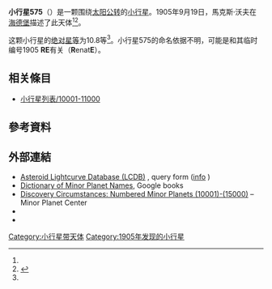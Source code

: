 {{Infobox planet
 | minorplanet     = yes
 | name            = 575 Renate
 | background      = #D6D6D6
 | image = 
 | image_size      = 
 | caption         =
 | discovery_ref   =  <ref name="MPC-object" />
 | discoverer      = [[馬克斯·沃夫|馬克斯·沃夫]]
 | discovery_site  = [[海德堡|海德堡]]
 | discovered      = 1905年9月19日
 | mpc_name        = 575 Renate
 | alt_names       = 575 Renate
 | pronounced      = 
 | named_after     = <ref name="MPC-object" />
 | mp_category     = [[主帶小行星|主帶小行星]] <ref name="MPC-object" /><ref name="jpldata" />
 | orbit_ref       = <ref name="a">[http://ssd.jpl.nasa.gov/sbdb.cgi?sstr=575 575] {{Wayback|url=http://ssd.jpl.nasa.gov/sbdb.cgi?sstr=575 |date=20140815001001 }}，小行星數據庫瀏覽器（JPL Small-Body Database Browser）－[[美国国家航空航天局|美国国家航空航天局]]喷气推进实验室</ref>
 | epoch           = 2018-03-23.0（[[儒略日|JD]] 2458200.5）
 | uncertainty     = 0
 | observation_arc = 
 | aphelion = {{convert|2.881|AU|km|3|abbr=on|lk=out}}
 | perihelion      = {{convert|2.2280087|AU|km|3|abbr=on}}
 | semimajor       = 2.5545468
 | eccentricity    = 0.1278262
 | period          = 4.08[[儒略年|yr]]
 | mean_anomaly    = 225.61087[[度|°]]
 | mean_motion     = {{Deg2DMS|0.24139770|sup=ms}} / day
 | inclination     = 15.00989
 | asc_node        = 349.67923°
 | arg_peri        = 333.74189
 | mean_diameter   = 
 | rotation        = 
 | albedo          =
 | spectral_type   =
 | abs_magnitude   = 10.8<ref name="jpldata" />
}}
'''小行星575'''（{{lang-en|575 Renate}}）是一颗围绕[[太阳|太阳]][[公转|公转]]的[[小行星|小行星]]。1905年9月19日，馬克斯·沃夫在[[海德堡|海德堡]]描述了此天体<ref name="a" /><ref>{{cite news|title=小行星列表|url=http://cfa-www.harvard.edu/iau/lists/NumberedMPs.txt|accessdate=2018-10-19|newspaper=哈佛大学|archive-date=2008-05-17|archive-url=https://web.archive.org/web/20080517010638/http://cfa-www.harvard.edu/iau/lists/NumberedMPs.txt|dead-url=no}}</ref>。

这颗小行星的[[绝对星等|绝对星等]]为10.8等<ref name="a" />。小行星575的命名依据不明，可能是和其临时编号1905 '''RE'''有关（'''R'''enat'''E'''）。

== 相关條目 ==
*[[小行星列表/10001-11000|小行星列表/10001-11000]]

== 參考資料 ==
{{reflist|refs=

<ref name="jpldata">{{cite web
 |type         = 2018-01-26 last obs.
 |title        = JPL Small-Body Database Browser:575 Renate-575 Renate
 |url          = https://ssd.jpl.nasa.gov/sbdb.cgi?sstr=575
 |publisher    = [[Jet_Propulsion_Laboratory|Jet Propulsion Laboratory]]
 |accessdate   = 28 March 2018
 |archive-date = 2020-09-18
 |archive-url  = https://web.archive.org/web/20200918005136/https://ssd.jpl.nasa.gov/sbdb.cgi?sstr=575
 |dead-url     = no
}}</ref>

<ref name="MPC-object">{{cite web
  |title      = 575 Renate
  |work      = Minor Planet Center
  |url      = https://www.minorplanetcenter.net/db_search/show_object?object_id=575
  |accessdate      = 28 March 2018
  |archive-date      = 2016-03-04
  |archive-url      = https://web.archive.org/web/20160304115508/http://minorplanetcenter.net/db_search/show_object?object_id=575
  |dead-url      = no
  }}</ref>

}}

==  外部連結 ==
* [http://www.minorplanet.info/PHP/lcdbsummaryquery.php Asteroid Lightcurve Database (LCDB)] {{Wayback|url=http://www.minorplanet.info/PHP/lcdbsummaryquery.php |date=20171210173955 }}, query form ([http://www.minorplanet.info/lightcurvedatabase.html info] {{Wayback|url=http://www.minorplanet.info/lightcurvedatabase.html |date=20171216050541 }})
* [https://books.google.com/books?id=aeAg1X7afOoC&pg Dictionary of Minor Planet Names], Google books
* [http://www.minorplanetcenter.net/iau/lists/NumberedMPs010001.html Discovery Circumstances: Numbered Minor Planets (10001)-(15000)] {{Wayback|url=http://www.minorplanetcenter.net/iau/lists/NumberedMPs010001.html |date=20180612162317 }} – Minor Planet Center
* {{AstDys|575}}
* {{JPL small body}}

{{Minor Planet Number|[[小行星574|小行星574]]|[[小行星576|小行星576]]}}
{{小天体}}

[[Category:小行星带天体|Category:小行星带天体]]
[[Category:1905年发现的小行星|Category:1905年发现的小行星]]